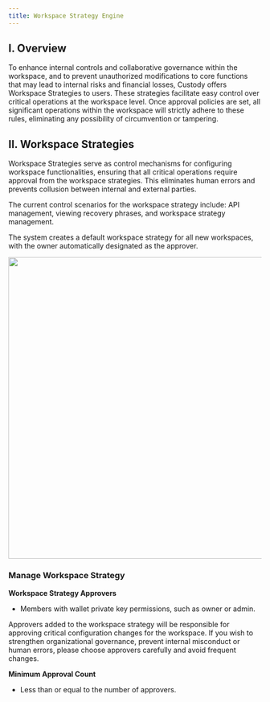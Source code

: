 ```yaml
---
title: Workspace Strategy Engine 
---
```



##  I. Overview
To enhance internal controls and collaborative governance within the workspace, and to prevent unauthorized modifications to core functions that may lead to internal risks and financial losses, Custody offers Workspace Strategies to users. These strategies facilitate easy control over critical operations at the workspace level. Once approval policies are set, all significant operations within the workspace will strictly adhere to these rules, eliminating any possibility of circumvention or tampering.

##  II. Workspace Strategies
Workspace Strategies serve as control mechanisms for configuring workspace functionalities, ensuring that all critical operations require approval from the workspace strategies. This eliminates human errors and prevents collusion between internal and external parties.

<Note>
The current control scenarios for the workspace strategy include: API management, viewing recovery phrases, and workspace strategy management.

The system creates a default workspace strategy for all new workspaces, with the owner automatically designated as the approver.
</Note>
 
<div className="w-full flex items-center justify-center">
    <img src="/images/help-center/workspace1.png" width="600"/>
</div>

### Manage Workspace Strategy


**Workspace Strategy Approvers** 

* Members with wallet private key permissions, such as owner or admin.

<Note>
Approvers added to the workspace strategy will be responsible for approving critical configuration changes for the workspace. If you wish to strengthen organizational governance, prevent internal misconduct or human errors, please choose approvers carefully and avoid frequent changes.
</Note>

**Minimum Approval Count** 

* Less than or equal to the number of approvers.



